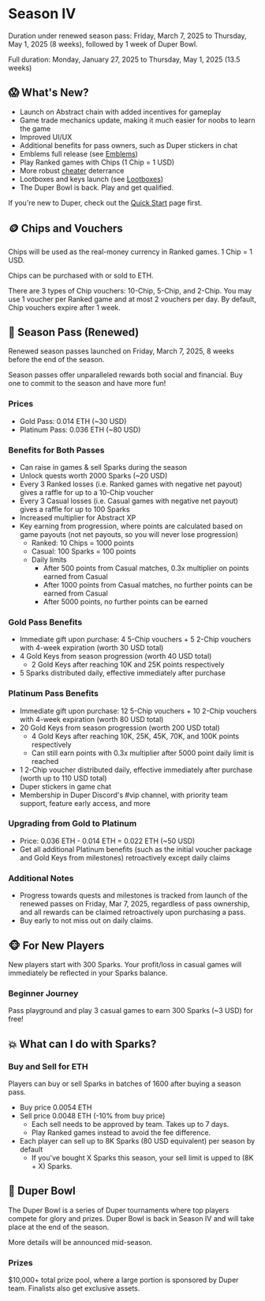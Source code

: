 # Season IV

Duration under renewed season pass: Friday, March 7, 2025 to Thursday, May 1, 2025 (8 weeks), followed by 1 week of Duper Bowl.

Full duration: Monday, January 27, 2025 to Thursday, May 1, 2025 (13.5 weeks)

## 😱 What's New?

- Launch on Abstract chain with added incentives for gameplay
- Game trade mechanics update, making it much easier for noobs to learn the game
- Improved UI/UX
- Additional benefits for pass owners, such as Duper stickers in chat
- Emblems full release (see [Emblems](/assets/emblems))
- Play Ranked games with Chips (1 Chip = 1 USD)
- More robust [cheater](/community-rules) deterrance
- Lootboxes and keys launch (see [Lootboxes](/assets/lootboxes))
- The Duper Bowl is back. Play and get qualified.

If you're new to Duper, check out the [Quick Start](.) page first.

## 🪙 Chips and Vouchers

Chips will be used as the real-money currency in Ranked games. 1 Chip = 1 USD.

Chips can be purchased with or sold to ETH.

There are 3 types of Chip vouchers: 10-Chip, 5-Chip, and 2-Chip. You may use 1 voucher per Ranked game and at most 2 vouchers per day. By default, Chip vouchers expire after 1 week.

## 🎫 Season Pass (Renewed)

Renewed season passes launched on Friday, March 7, 2025, 8 weeks before the end of the season.

Season passes offer unparalleled rewards both social and financial. Buy one to commit to the season and have more fun!

### Prices

- Gold Pass: 0.014 ETH (~30 USD)
- Platinum Pass: 0.036 ETH (~80 USD)

### Benefits for Both Passes

- Can raise in games & sell Sparks during the season
- Unlock quests worth 2000 Sparks (~20 USD)
- Every 3 Ranked losses (i.e. Ranked games with negative net payout) gives a raffle for up to a 10-Chip voucher
- Every 3 Casual losses (i.e. Casual games with negative net payout) gives a raffle for up to 100 Sparks
- Increased multiplier for Abstract XP
- Key earning from progression, where points are calculated based on game payouts (not net payouts, so you will never lose progression)
  - Ranked: 10 Chips = 1000 points
  - Casual: 100 Sparks = 100 points
  - Daily limits
    - After 500 points from Casual matches, 0.3x multiplier on points earned from Casual
    - After 1000 points from Casual matches, no further points can be earned from Casual
    - After 5000 points, no further points can be earned

### Gold Pass Benefits

- Immediate gift upon purchase: 4 5-Chip vouchers + 5 2-Chip vouchers with 4-week expiration (worth 30 USD total)
- 4 Gold Keys from season progression (worth 40 USD total)
  - 2 Gold Keys after reaching 10K and 25K points respectively
- 5 Sparks distributed daily, effective immediately after purchase

### Platinum Pass Benefits

- Immediate gift upon purchase: 12 5-Chip vouchers + 10 2-Chip vouchers with 4-week expiration (worth 80 USD total)
- 20 Gold Keys from season progression (worth 200 USD total)
  - 4 Gold Keys after reaching 10K, 25K, 45K, 70K, and 100K points respectively
  - Can still earn points with 0.3x multiplier after 5000 point daily limit is reached
- 1 2-Chip voucher distributed daily, effective immediately after purchase (worth up to 110 USD total)
- Duper stickers in game chat
- Membership in Duper Discord's #vip channel, with priority team support, feature early access, and more

### Upgrading from Gold to Platinum

- Price: 0.036 ETH - 0.014 ETH = 0.022 ETH (~50 USD)
- Get all additional Platinum benefits (such as the initial voucher package and Gold Keys from milestones) retroactively except daily claims

### Additional Notes

- Progress towards quests and milestones is tracked from launch of the renewed passes on Friday, Mar 7, 2025, regardless of pass ownership, and all rewards can be claimed retroactively upon purchasing a pass.
- Buy early to not miss out on daily claims.

## 🐵 For New Players

New players start with 300 Sparks. Your profit/loss in casual games will immediately be reflected in your Sparks balance.

### Beginner Journey

Pass playground and play 3 casual games to earn 300 Sparks (~3 USD) for free!

## 💥 What can I do with Sparks?

### Buy and Sell for ETH

Players can buy or sell Sparks in batches of 1600 after buying a season pass.

- Buy price 0.0054 ETH
- Sell price 0.0048 ETH (-10% from buy price)
    - Each sell needs to be approved by team. Takes up to 7 days.
    - Play Ranked games instead to avoid the fee difference.
- Each player can sell up to 8K Sparks (80 USD equivalent) per season by default
    - If you've bought X Sparks this season, your sell limit is upped to (8K + X) Sparks.

## 🥣 Duper Bowl

The Duper Bowl is a series of Duper tournaments where top players compete for glory and prizes. Duper Bowl is back in Season IV and will take place at the end of the season.

More details will be announced mid-season.

### Prizes

$10,000+ total prize pool, where a large portion is sponsored by Duper team. Finalists also get exclusive assets.